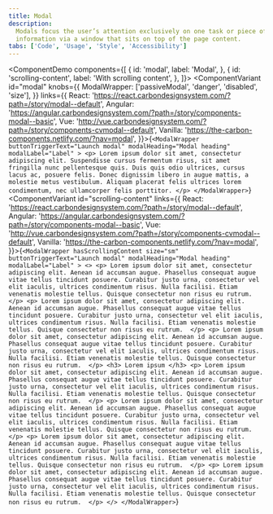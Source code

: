 ```yaml
---
title: Modal
description:
  Modals focus the user’s attention exclusively on one task or piece of
  information via a window that sits on top of the page content.
tabs: ['Code', 'Usage', 'Style', 'Accessibility']
---
```


<ComponentDemo
  components={[
    {
      id: 'modal',
      label: 'Modal',
    },
    {
      id: 'scrolling-content',
      label: 'With scrolling content',
    },
  ]}>
  <ComponentVariant
    id="modal"
    knobs={{
      ModalWrapper: ['passiveModal', 'danger', 'disabled', 'size'],
    }}
    links={{
      React: 'https://react.carbondesignsystem.com/?path=/story/modal--default',
      Angular:
        'https://angular.carbondesignsystem.com/?path=/story/components-modal--basic',
      Vue:
        'http://vue.carbondesignsystem.com/?path=/story/components-cvmodal--default',
      Vanilla: 'https://the-carbon-components.netlify.com/?nav=modal',
    }}>{`
    <ModalWrapper
      buttonTriggerText="Launch modal"
      modalHeading="Modal heading"
      modalLabel="Label"
    >
      <p> Lorem ipsum dolor sit amet, consectetur adipiscing elit. Suspendisse cursus fermentum risus, sit amet fringilla nunc pellentesque quis. Duis quis odio ultrices, cursus lacus ac, posuere felis. Donec dignissim libero in augue mattis, a molestie metus vestibulum. Aliquam placerat felis ultrices lorem condimentum, nec ullamcorper felis porttitor. </p>
    </ModalWrapper>
`}</ComponentVariant>
  <ComponentVariant
    id="scrolling-content"
    links={{
      React: 'https://react.carbondesignsystem.com/?path=/story/modal--default',
      Angular:
        'https://angular.carbondesignsystem.com/?path=/story/components-modal--basic',
      Vue:
        'http://vue.carbondesignsystem.com/?path=/story/components-cvmodal--default',
      Vanilla: 'https://the-carbon-components.netlify.com/?nav=modal',
    }}>{`
    <ModalWrapper
      hasScrollingContent
      size="sm"
      buttonTriggerText="Launch modal"
      modalHeading="Modal heading"
      modalLabel="Label"
    >
      <>
        <p>
          Lorem ipsum dolor sit amet, consectetur adipiscing elit. Aenean id accumsan augue. Phasellus consequat augue vitae tellus tincidunt posuere. Curabitur justo urna, consectetur vel elit iaculis, ultrices condimentum risus. Nulla facilisi. Etiam venenatis molestie tellus. Quisque consectetur non risus eu rutrum. 
        </p>
        <p>
          Lorem ipsum dolor sit amet, consectetur adipiscing elit. Aenean id accumsan augue. Phasellus consequat augue vitae tellus tincidunt posuere. Curabitur justo urna, consectetur vel elit iaculis, ultrices condimentum risus. Nulla facilisi. Etiam venenatis molestie tellus. Quisque consectetur non risus eu rutrum. 
        </p>
        <p>
          Lorem ipsum dolor sit amet, consectetur adipiscing elit. Aenean id accumsan augue. Phasellus consequat augue vitae tellus tincidunt posuere. Curabitur justo urna, consectetur vel elit iaculis, ultrices condimentum risus. Nulla facilisi. Etiam venenatis molestie tellus. Quisque consectetur non risus eu rutrum. 
        </p>
        <h3>
          Lorem ipsum
        </h3>
        <p>
          Lorem ipsum dolor sit amet, consectetur adipiscing elit. Aenean id accumsan augue. Phasellus consequat augue vitae tellus tincidunt posuere. Curabitur justo urna, consectetur vel elit iaculis, ultrices condimentum risus. Nulla facilisi. Etiam venenatis molestie tellus. Quisque consectetur non risus eu rutrum. 
        </p>
        <p>
          Lorem ipsum dolor sit amet, consectetur adipiscing elit. Aenean id accumsan augue. Phasellus consequat augue vitae tellus tincidunt posuere. Curabitur justo urna, consectetur vel elit iaculis, ultrices condimentum risus. Nulla facilisi. Etiam venenatis molestie tellus. Quisque consectetur non risus eu rutrum. 
        </p>
        <p>
          Lorem ipsum dolor sit amet, consectetur adipiscing elit. Aenean id accumsan augue. Phasellus consequat augue vitae tellus tincidunt posuere. Curabitur justo urna, consectetur vel elit iaculis, ultrices condimentum risus. Nulla facilisi. Etiam venenatis molestie tellus. Quisque consectetur non risus eu rutrum. 
        </p>
        <p>
          Lorem ipsum dolor sit amet, consectetur adipiscing elit. Aenean id accumsan augue. Phasellus consequat augue vitae tellus tincidunt posuere. Curabitur justo urna, consectetur vel elit iaculis, ultrices condimentum risus. Nulla facilisi. Etiam venenatis molestie tellus. Quisque consectetur non risus eu rutrum. 
        </p>
      </>
    </ModalWrapper>
`}</ComponentVariant>
</ComponentDemo>
